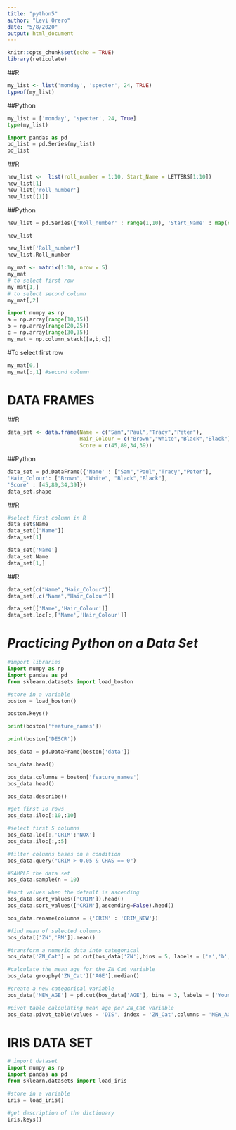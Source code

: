 ---
title: "python5"
author: "Levi Orero"
date: "5/8/2020"
output: html_document
---

```{r setup, include=FALSE}
knitr::opts_chunk$set(echo = TRUE)
library(reticulate)
```

##R
```{r}
my_list <- list('monday', 'specter', 24, TRUE)
typeof(my_list)
```

##Python
```{python}
my_list = ['monday', 'specter', 24, True]
type(my_list)
```
```{python}
import pandas as pd
pd_list = pd.Series(my_list)
pd_list
```
##R
```{r}
new_list <-  list(roll_number = 1:10, Start_Name = LETTERS[1:10])
new_list[1]
new_list['roll_number']
new_list[[1]]
```
##Python
```{python}
new_list = pd.Series({'Roll_number' : range(1,10), 'Start_Name' : map(chr, range(65,70))})
```
```{python}
new_list
```
```{python}
new_list['Roll_number']
new_list.Roll_number
```

```{r}
my_mat <- matrix(1:10, nrow = 5)
my_mat
# to select first row
my_mat[1,]
# to select second column
my_mat[,2]
```

```{python}
import numpy as np
a = np.array(range(10,15))
b = np.array(range(20,25))
c = np.array(range(30,35))
my_mat = np.column_stack([a,b,c])
```
#To select first row
```{python}
my_mat[0,]
my_mat[:,1] #second column
```
# DATA FRAMES
##R
```{r}
data_set <- data.frame(Name = c("Sam","Paul","Tracy","Peter"),
                       Hair_Colour = c("Brown","White","Black","Black"),
                       Score = c(45,89,34,39))
```
##Python
```{python}
data_set = pd.DataFrame({'Name' : ["Sam","Paul","Tracy","Peter"],
'Hair_Colour': ["Brown", "White", "Black","Black"],
'Score' : [45,89,34,39]})
data_set.shape
```
##R
```{r}
#select first column in R
data_set$Name
data_set[["Name"]]
data_set[1]


```

```{python}
data_set['Name']
data_set.Name
data_set[1,]
```
##R
```{r}
data_set[c("Name","Hair_Colour")]
data_set[,c("Name","Hair_Colour")]
```
```{python}
data_set[['Name','Hair_Colour']]
data_set.loc[:,['Name','Hair_Colour']]
```

# *Practicing Python on a Data Set*
```{python}
#import libraries
import numpy as np
import pandas as pd
from sklearn.datasets import load_boston
```

```{python}
#store in a variable
boston = load_boston()
```

```{python}
boston.keys()
```
```{python}
print(boston['feature_names'])
```
```{python}
print(boston['DESCR'])
```
```{python}
bos_data = pd.DataFrame(boston['data'])
```

```{python}
bos_data.head()
```

```{python}
bos_data.columns = boston['feature_names']
bos_data.head()
```
```{python}
bos_data.describe()
```
```{python}
#get first 10 rows
bos_data.iloc[:10,:10]
```
```{python}
#select first 5 columns
bos_data.loc[:,'CRIM':'NOX']
bos_data.iloc[:,:5]
```
```{python}
#filter columns bases on a condition
bos_data.query("CRIM > 0.05 & CHAS == 0")
```
```{python}
#SAMPLE the data set
bos_data.sample(n = 10)
```
```{python}
#sort values when the default is ascending
bos_data.sort_values(['CRIM']).head()
bos_data.sort_values(['CRIM'],ascending=False).head()
```
```{python}
bos_data.rename(columns = {'CRIM' : 'CRIM_NEW'})
```
```{python}
#find mean of selected columns
bos_data[['ZN','RM']].mean()
```
```{python}
#transform a numeric data into categorical
bos_data['ZN_Cat'] = pd.cut(bos_data['ZN'],bins = 5, labels = ['a','b','c','d','e'])
```

```{python}
#calculate the mean age for the ZN_Cat variable
bos_data.groupby('ZN_Cat')['AGE'].median()
```
```{python}
#create a new categorical variable
bos_data['NEW_AGE'] = pd.cut(bos_data['AGE'], bins = 3, labels = ['Young','Old','Very_Old'])
```
```{python}
#pivot table calculating mean age per ZN_Cat variable
bos_data.pivot_table(values = 'DIS', index = 'ZN_Cat',columns = 'NEW_AGE', aggfunc = 'mean')
```

# IRIS DATA SET
```{python}
# import dataset
import numpy as np
import pandas as pd
from sklearn.datasets import load_iris

```

```{python}
#store in a variable
iris = load_iris()

```

```{python}
#get description of the dictionary
iris.keys()
```

